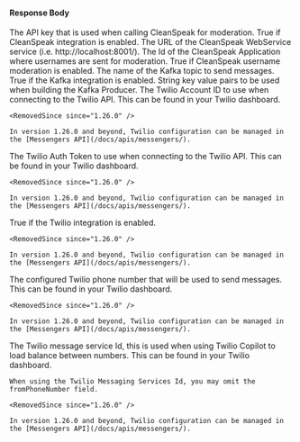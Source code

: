 
#### Response Body

<APIBlock>
  <APIField name="integration.cleanspeak.apiKey" type="String">
    The API key that is used when calling CleanSpeak for moderation.
  </APIField>
  <APIField name="integration.cleanspeak.enabled" type="Boolean">
    True if CleanSpeak integration is enabled.
  </APIField>
  <APIField name="integration.cleanspeak.url" type="String">
    The URL of the CleanSpeak WebService service (i.e. http://localhost:8001/).
  </APIField>
  <APIField name="integration.cleanspeak.usernameModeration.applicationId" type="UUID">
    The Id of the CleanSpeak Application where usernames are sent for moderation.
  </APIField>
  <APIField name="integration.cleanspeak.usernameModeration.enabled" type="Boolean">
    True if CleanSpeak username moderation is enabled.
  </APIField>
  <APIField name="integration.kafka.defaultTopic" type="String">
    The name of the Kafka topic to send messages.
  </APIField>
  <APIField name="integration.kafka.enabled" type="Boolean">
    True if the Kafka integration is enabled.
  </APIField>
  <APIField name="integration.kafka.producer" type="Map<String, String>">
    String key value pairs to be used when building the Kafka Producer.
  </APIField>
  <APIField name="integration.twilio.accountSID" type="String" deprecated>
    The Twilio Account ID to use when connecting to the Twilio API. This can be found in your Twilio dashboard.

    <RemovedSince since="1.26.0" />

    In version 1.26.0 and beyond, Twilio configuration can be managed in the [Messengers API](/docs/apis/messengers/).
  </APIField>
  <APIField name="integration.twilio.authToken" type="String" deprecated>
    The Twilio Auth Token to use when connecting to the Twilio API. This can be found in your Twilio dashboard.

    <RemovedSince since="1.26.0" />

    In version 1.26.0 and beyond, Twilio configuration can be managed in the [Messengers API](/docs/apis/messengers/).
  </APIField>
  <APIField name="integration.twilio.enabled" type="Boolean" deprecated>
    True if the Twilio integration is enabled.

    <RemovedSince since="1.26.0" />

    In version 1.26.0 and beyond, Twilio configuration can be managed in the [Messengers API](/docs/apis/messengers/).
  </APIField>
  <APIField name="integration.twilio.fromPhoneNumber" type="String" deprecated>
    The configured Twilio phone number that will be used to send messages. This can be found in your Twilio dashboard.

    <RemovedSince since="1.26.0" />

    In version 1.26.0 and beyond, Twilio configuration can be managed in the [Messengers API](/docs/apis/messengers/).
  </APIField>
  <APIField name="integration.twilio.messagingServiceSid" type="String" deprecated>
    The Twilio message service Id, this is used when using Twilio Copilot to load balance between numbers. This can be found in your Twilio dashboard.

    When using the Twilio Messaging Services Id, you may omit the fromPhoneNumber field.

    <RemovedSince since="1.26.0" />

    In version 1.26.0 and beyond, Twilio configuration can be managed in the [Messengers API](/docs/apis/messengers/).
  </APIField>
</APIBlock>

<JSON title="Example Response JSON" src="integrations/response.json" />
